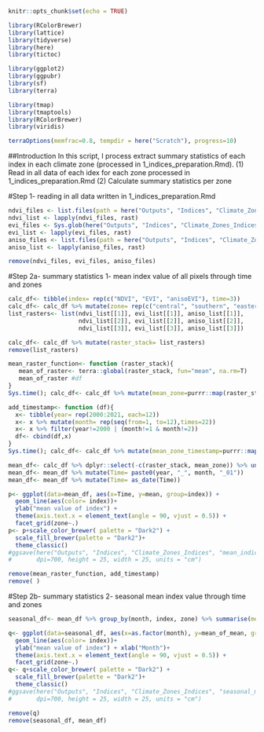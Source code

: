 ```r
knitr::opts_chunk$set(echo = TRUE)
```

```r
library(RColorBrewer)
library(lattice)
library(tidyverse)
library(here)
library(tictoc)

library(ggplot2)
library(ggpubr)
library(sf)
library(terra)

library(tmap)
library(tmaptools)
library(RColorBrewer)
library(viridis)

terraOptions(memfrac=0.8, tempdir = here("Scratch"), progress=10)
```
##Introduction
In this script, I process extract summary statistics of each index 
in each climate zone (processed in 1_indices_preparation.Rmd).
(1) Read in all data of each idex for each zone processed in 1_indices_preparation.Rmd
(2) Calculate summary statistics per zone

#Step 1- reading in all data written in 1_indices_preparation.Rmd
```r
ndvi_files <- list.files(path = here("Outputs", "Indices", "Climate_Zones_Indices"), pattern= "*NDVI*", all.files=TRUE, full.names=TRUE)
ndvi_list <- lapply(ndvi_files, rast)
evi_files <- Sys.glob(here("Outputs", "Indices", "Climate_Zones_Indices", "EVI_scaled_projected_*.tif"))
evi_list <- lapply(evi_files, rast)
aniso_files <- list.files(path = here("Outputs", "Indices", "Climate_Zones_Indices"), pattern= "*aniso*", all.files=TRUE, full.names=TRUE)
aniso_list <- lapply(aniso_files, rast)

remove(ndvi_files, evi_files, aniso_files)
```


#Step 2a- summary statistics 1- mean index value of all pixels through time and zones
```r
calc_df<- tibble(index= rep(c("NDVI", "EVI", "anisoEVI"), time=3))
calc_df<- calc_df %>% mutate(zone= rep(c("central", "southern", "eastern"), each=3))
list_rasters<- list(ndvi_list[[1]], evi_list[[1]], aniso_list[[1]],
                    ndvi_list[[2]], evi_list[[2]], aniso_list[[2]],
                    ndvi_list[[3]], evi_list[[3]], aniso_list[[3]])

calc_df<- calc_df %>% mutate(raster_stack= list_rasters)
remove(list_rasters)

mean_raster_function<- function (raster_stack){
   mean_of_raster<- terra::global(raster_stack, fun="mean", na.rm=T)
   mean_of_raster #df
}
Sys.time(); calc_df<- calc_df %>% mutate(mean_zone=purrr::map(raster_stack, mean_raster_function)); Sys.time() 

add_timestamp<- function (df){
  x<- tibble(year= rep(2000:2021, each=12))
  x<- x %>% mutate(month= rep(seq(from=1, to=12),times=22))
  x<- x %>% filter(year!=2000 | (month!=1 & month!=2))
  df<- cbind(df,x)
}
Sys.time(); calc_df<- calc_df %>% mutate(mean_zone_timestamp=purrr::map(mean_zone, add_timestamp)); Sys.time() 

mean_df<- calc_df %>% dplyr::select(-c(raster_stack, mean_zone)) %>% unnest(c(mean_zone_timestamp))
mean_df<- mean_df %>% mutate(Time= paste0(year, "_", month, "_01"))
mean_df<- mean_df %>% mutate(Time= as_date(Time))

p<- ggplot(data=mean_df, aes(x=Time, y=mean, group=index)) +
  geom_line(aes(color= index))+ 
  ylab("mean value of index") +
  theme(axis.text.x = element_text(angle = 90, vjust = 0.5)) +
  facet_grid(zone~.)
p<- p+scale_color_brewer( palette = "Dark2") +
  scale_fill_brewer(palette = "Dark2")+
  theme_classic()
#ggsave(here("Outputs", "Indices", "Climate_Zones_Indices", "mean_indices_throughtime_zone.png"),p, 
#       dpi=700, height = 25, width = 25, units = "cm")

remove(mean_raster_function, add_timestamp)
remove( )
```

#Step 2b- summary statistics 2- seasonal mean index value through time and zones
```r
seasonal_df<- mean_df %>% group_by(month, index, zone) %>% summarise(mean_of_mean= mean(mean))

q<- ggplot(data=seasonal_df, aes(x=as.factor(month), y=mean_of_mean, group=index)) +
  geom_line(aes(color= index))+ 
  ylab("mean value of index") + xlab("Month")+
  theme(axis.text.x = element_text(angle = 90, vjust = 0.5)) +
  facet_grid(zone~.)
q<- q+scale_color_brewer( palette = "Dark2") +
  scale_fill_brewer(palette = "Dark2")+
  theme_classic()
#ggsave(here("Outputs", "Indices", "Climate_Zones_Indices", "seasonal_mean_indices_throughmonths_zone.png"),q, 
#       dpi=700, height = 25, width = 25, units = "cm")

remove(q)
remove(seasonal_df, mean_df)
```